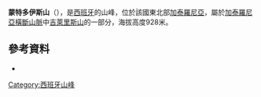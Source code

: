 {{Coord|41|58|43.58|N|2|28|48.80|E|type:mountain_region:ES-CT|display=title}}

'''蒙特多伊斯山'''（{{lang-ca|Montdois}}），是[[西班牙|西班牙]]的山峰，位於該國東北部[[加泰羅尼亞|加泰羅尼亞]]，屬於[[加泰羅尼亞橫斷山脈|加泰羅尼亞橫斷山脈]]中[[吉萊里斯山|吉萊里斯山]]的一部分，海拔高度928米。

==參考資料==
*{{cite web|url=http://www.icc.cat/vissir2/|title=Mapa Topogràfic de Catalunya|publisher=Institut Cartogràfic de Catalunya|accessdate=September 30, 2010|archive-date=2010-06-19|archive-url=https://web.archive.org/web/20100619060903/http://www.icc.cat/vissir2/|dead-url=no}}

{{Spain-geo-stub}}
[[Category:西班牙山峰|Category:西班牙山峰]]